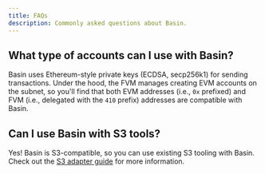 ```yaml
---
title: FAQs
description: Commonly asked questions about Basin.
---
```


## What type of accounts can I use with Basin?

Basin uses Ethereum-style private keys (ECDSA, secp256k1) for sending transactions. Under the hood, the FVM manages creating EVM accounts on the subnet, so you'll find that both EVM addresses (i.e., `0x` prefixed) and FVM (i.e., delegated with the `410` prefix) addresses are compatible with Basin.

## Can I use Basin with S3 tools?

Yes! Basin is S3-compatible, so you can use existing S3 tooling with Basin. Check out the [S3 adapter guide](/guides/s3-adapter) for more information.
